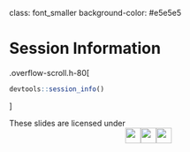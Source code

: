 
class: font_smaller
background-color: #e5e5e5

# Session Information

.overflow-scroll.h-80[

```r
devtools::session_info()
```
]


These slides are licensed under <br><center><a href="https://creativecommons.org/licenses/by-sa/3.0/au/"><img src="images/cc.svg" style="height:2em;"/><img src="images/by.svg" style="height:2em;"/><img src="images/sa.svg" style="height:2em;"/></a></center>



